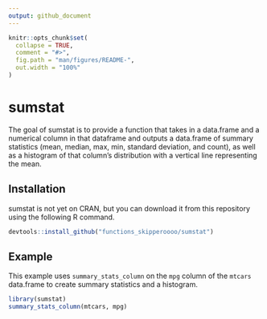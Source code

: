 ```yaml
---
output: github_document
---
```


<!-- README.md is generated from README.Rmd. Please edit that file -->

```r
knitr::opts_chunk$set(
  collapse = TRUE,
  comment = "#>",
  fig.path = "man/figures/README-",
  out.width = "100%"
)
```

# sumstat

The goal of sumstat is to provide a function that takes in a data.frame and a numerical column in that dataframe and outputs a data.frame of summary statistics (mean, median, max, min, standard deviation, and count), as well as a histogram of that column's distribution with a vertical line representing the mean.

## Installation

sumstat is not yet on CRAN, but you can download it from this repository using the following R command.

``` r
devtools::install_github("functions_skipperoooo/sumstat")
```

## Example

This example uses `summary_stats_column` on the `mpg` column of the `mtcars` data.frame to create summary statistics and a histogram.

```r
library(sumstat)
summary_stats_column(mtcars, mpg)
```
